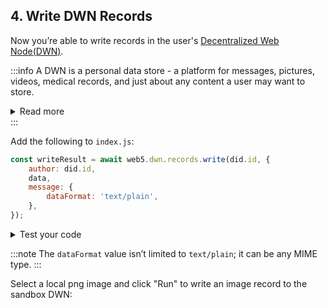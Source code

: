 ## 4. Write DWN Records

Now you’re able to write records in the user's [Decentralized Web Node(DWN)](/docs/web5/learn/decentralized-web-nodes). 

:::info
A DWN is a personal data store - a platform for messages, pictures, videos, medical records, and just about any content a user may want to store.

<details>
  <summary>Read more</summary>
  <p>
Your app should not store users' data in your centralized database. Instead, their data should be stored in their DWN. This is how the user retains ownership over their content. Through permissions, users can decide which apps can read, write, and delete content from their DWN.

The DWN exists in local storage under the name `dwn-info`. The DWN persists across browser sessions and can be synched across a user's devices. 

A user can host their DWN in mulitple locations. The Web5 SDK is both browser and Node.js compliant, meaning you can use the same APIs on both client side and serverside. 
</p>
</details>
:::

Add the following to `index.js`:
```js
const writeResult = await web5.dwn.records.write(did.id, {
    author: did.id,
    data,
    message: {
        dataFormat: 'text/plain',
    },
});
```


<details>
  <summary>Test your code</summary>
  <p>
  Let's see what was just written to the DWN.

  In <code>index.js</code>, add the following line and save your file:
  ```js
  console.log('write result', writeResult);
  ```

  Then from the terminal, run:
  ```bash
  node src/index.js
  ```

  You'll see the record that was written to the user's DWN. It will resemble:
  ```js
  write result {
  status: { code: 202, detail: 'Accepted' },
  entries: undefined,
  data: undefined,
  message: {
    recordId: 'bafyreicc65viceyqtl7sjdxbbxpuvs2nlagerzcblje2lvfhzqbmg4pqhm',
    descriptor: {
      interface: 'Records',
      method: 'Write',
      dataCid: 'bafkreibr4hojx6b7ukyqkmlw3em4f3ssnlcgwe33wt4uijofkswxpqysje',
      dataSize: 10,
      dateCreated: '2023-04-25T18:52:45.550765Z',
      dateModified: '2023-04-25T18:52:45.550765Z',
      dataFormat: 'text/plain'
    }
  },
  record: _Record {}
}
```
  </p>
</details>

:::note
The `dataFormat` value isn’t limited to `text/plain`; it can be any MIME type.
:::

Select a local png image and click "Run" to write an image record to the sandbox DWN: